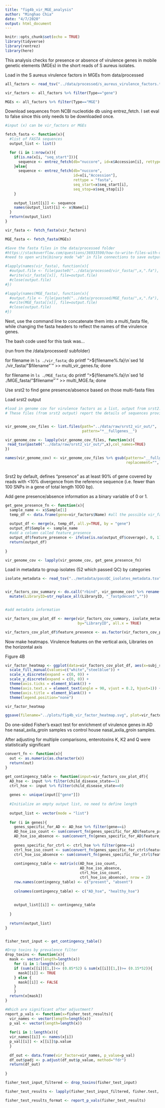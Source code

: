 ---
title: "fig4b_vir_MGE_analysis"
author: "Minghao Chia"
date: "4/7/2020"
output: html_document
---

```{r setup, include=FALSE}
knitr::opts_chunk$set(echo = TRUE)
library(tidyverse)
library(rentrez)
library(here)

```

This analysis checks for presence or absence of virulence genes in
mobile genetic elements (MGEs) in the short reads of S aureus isolates. 

Load in the S aureus virulence factors in MGEs from data/processed

```{r load_factors, message=FALSE}
all_factors <- read_tsv("../data/processed/s_aureus_virulence_factors.txt")

vir_factors <- all_factors %>% filter(Type=="gene")

MGEs <- all_factors %>% filter(Type=="MGE")


```

Download sequences from NCBI nucleotide db using entrez_fetch. I set eval to false since this only needs to be downloaded once.

```{r fetch, echo=FALSE, eval = FALSE}

#input (x) can be vir_factors or MGEs

fetch_fasta <- function(x){
  #list of FASTA sequences
  output_list <- list()

  for (i in 1:nrow(x)){
    if(is.na(x[i, "seq_start"])){
      sequence <- entrez_fetch(db="nuccore", id=x$Accession[i], rettype = "fasta")
    }else{
      sequence <- entrez_fetch(db="nuccore", 
                               id=x[i,"Accession"], 
                               rettype = "fasta",
                               seq_start=x$seq_start[i],
                               seq_stop=x$seq_stop[i])
    }
    
    output_list[[i]] <- sequence
    names(output_list)[i] <- x$Name[i]
  }
  return(output_list)
}

vir_fasta <- fetch_fasta(vir_factors)

MGE_fasta <- fetch_fasta(MGEs)

#Save the fasta files in the data/processed folder
#https://stackoverflow.com/questions/36933590/how-to-write-files-with-unix-end-of-lines-on-r-for-windows/42818567
#need to open write|binary mode "wb" in file connections to save output with unix type line endings

#lapply(names(vir_fasta), function(x){
  #output.file <- file(paste0("../data/processed/vir_fasta/",x,".fa"), "wb")
  #write(vir_fasta[[x]], file=output.file)
  #close(output.file)
#})

#lapply(names(MGE_fasta), function(x){
  #output.file <- file(paste0("../data/processed/MGE_fasta/",x,".fa"), "wb")
  #write(MGE_fasta[[x]], file=output.file)
  #close(output.file)
#})


```

Next, use the command line to concatenate them into a multi_fasta file, while changing the fasta headers to reflect the names of the virulence genes.

The bash code used for this task was...

(run from the /data/processed/ subfolder)

for filename in `ls ./vir_fasta`; do printf ">${filename%.fa}\n`sed 1d ./vir_fasta/"$filename"`\n" >> multi_vir_genes.fa; done

for filename in `ls ./MGE_fasta`; do printf ">${filename%.fa}\n`sed 1d ./MGE_fasta/"$filename"`\n" >> multi_MGE.fa; done  

Use srst2 to find gene presence/absence based on those multi-fasta files

Load srst2 output 

```{r load_genome_cov, echo=FALSE, message=FALSE}
#load in genome cov for virulence factors as a list, output from srst2.
# These files (from srst2 output) report the details of sequences provided in fasta files via --genes_db that are detected above the minimum %coverage theshold set by --min_coverage (default 90).


vir_genome_cov_files <- list.files(path="../data/raw/srst2_vir_out/",
                                   pattern="*__fullgenes__") 

vir_genome_cov <- lapply(vir_genome_cov_files, function(x){
 read_tsv(paste0("../data/raw/srst2_vir_out/",x),col_names=TRUE)
})

names(vir_genome_cov) <- vir_genome_cov_files %>% gsub(pattern="__fullgenes__multi_vir_genes__results.txt",
                                                       replacement="", .)



```


Srst2 by default, defines "presence" as at least 90% of gene covered by reads with <10% divergence from the reference sequence (i.e. fewer than 100 SNPs in a gene of total length 1000 bp).


Add gene presence/absence information as a binary variable of 0 or 1.

```{r get_gene_presence}

get_gene_presence_fn <- function(x){
  sample_name <- x$Sample[1]
  temp_df <- data.frame(gene=vir_factors$Name) #all the possible vir_factors
  
  output_df <- merge(x, temp_df, all.y=TRUE, by = "gene")
  output_df$Sample <- sample_name
  #add a column called feature_presence
  output_df$feature_presence <- ifelse(is.na(output_df$coverage), 0, 1)
  return(output_df)
  
}

vir_genome_cov <- lapply(vir_genome_cov, get_gene_presence_fn)

```

Load in metadata to group isolates (52 which passed QC) by categories

```{r load_metadata, message=FALSE}

isolate_metadata <- read_tsv("../metadata/passQC_isolates_metadata.tsv")


vir_factors_cov_summary <- do.call("rbind", vir_genome_cov) %>% rename(LibraryID = Sample) %>%
  mutate(LibraryID=str_replace_all(LibraryID, "_fastpdecont",""))


#add metadata information

vir_factors_cov_plot_df <- merge(vir_factors_cov_summary, isolate_metadata,
                                 by="LibraryID", all.x = TRUE)

vir_factors_cov_plot_df$feature_presence <- as.factor(vir_factors_cov_plot_df$feature_presence)


```

Now make heatmaps. Virulence features on the vertical axis, Libraries on the horizontal axis

Figure 4B

```{r heatmaps, echo=FALSE}

vir_factor_heatmap <- ggplot(data=vir_factors_cov_plot_df, aes(x=subj_site_label, y = gene, fill=feature_presence)) + geom_tile(colour ="white") + 
  scale_fill_manual(values=c("white","steelblue")) + 
  scale_x_discrete(expand = c(0, 0)) + 
  scale_y_discrete(expand = c(0, 0)) + 
  theme(axis.ticks = element_blank()) +
  theme(axis.text.x = element_text(angle = 90, vjust = 0.2, hjust=1)) +
  theme(axis.title = element_blank()) +
  theme(legend.position="none")

vir_factor_heatmap

ggsave(filename="../plots/fig4b_vir_factor_heatmap.svg", plot=vir_factor_heatmap, width = 20, height = 14 )

```
Do one-sided Fisher's exact test for enrichment of virulence genes in AD hse nasal_axila_groin samples vs control house nasal_axila_groin samples. 

After adjusting for multiple comparisons, enterotoxins K, K2 and Q were statistically significant 


```{r fisher_test}
convert_fn <- function(x){
  out <- as.numeric(as.character(x))
  return(out)
}

get_contingency_table <- function(input=vir_factors_cov_plot_df){
  AD_hse <- input %>% filter(child_disease_state==1)
  ctrl_hse <- input %>% filter(child_disease_state==0)
  
  genes <- unique(input[["gene"]])
  
  #Initialize an empty output list, no need to define length
  
  output_list <- vector(mode = "list")
  
  for (i in genes){
    genes_specific_for_AD <- AD_hse %>% filter(gene==i)
    AD_hse_iso_count <- sum(convert_fn(genes_specific_for_AD$feature_presence)) #Number of isolates with the gene
    AD_hse_iso_absence <- sum(convert_fn(genes_specific_for_AD$feature_presence) == 0) #Number of isolates without the gene
    
    genes_specific_for_ctrl <- ctrl_hse %>% filter(gene==i)
    ctrl_hse_iso_count <- sum(convert_fn(genes_specific_for_ctrl$feature_presence)) 
    ctrl_hse_iso_absence <- sum(convert_fn(genes_specific_for_ctrl$feature_presence) == 0)
    
    contingency_table <- matrix(c(AD_hse_iso_count,
                                  AD_hse_iso_absence,
                                  ctrl_hse_iso_count,
                                  ctrl_hse_iso_absence), nrow = 2)
    row.names(contingency_table) <- c("present", "absent")
    
    colnames(contingency_table) <- c("AD_hse", "healthy_hse")
    
    
    output_list[[i]] <- contingency_table
    
  }
  
  return(output_list)
}


fisher_test_input <- get_contingency_table()

#Drop toxins by prevalence filter
drop_toxins <- function(x){
  mask <- vector(length=length(x))
    for (i in 1:length(x)){
    if (sum(x[[i]][1,])<= (0.85*52) & sum(x[[i]][1,])>= (0.15*52)){
      mask[[i]] <- TRUE
    } else {
      mask[[i]] <- FALSE
    }
    }
  return(x[mask])
}

#Which are significant after adjustment? 
report_p_vals <- function(x=fisher_test_results){
  vir_names <- vector(length=length(x))
  p_val <- vector(length=length(x))
  
  for(i in 1:length(x)){
  vir_names[[i]] <- names(x[i])
  p_val[[i]] <- x[[i]]$p.value
  }
  
  df_out <- data.frame(vir_factor=vir_names, p_value=p_val)
  df_out$padj <- p.adjust(df_out$p_value, method="fdr")
  return(df_out)
  
}

fisher_test_input_filtered <- drop_toxins(fisher_test_input)

fisher_test_results <- lapply(fisher_test_input_filtered, fisher.test, alternative="greater")

fisher_test_results_format <- report_p_vals(fisher_test_results) 

```